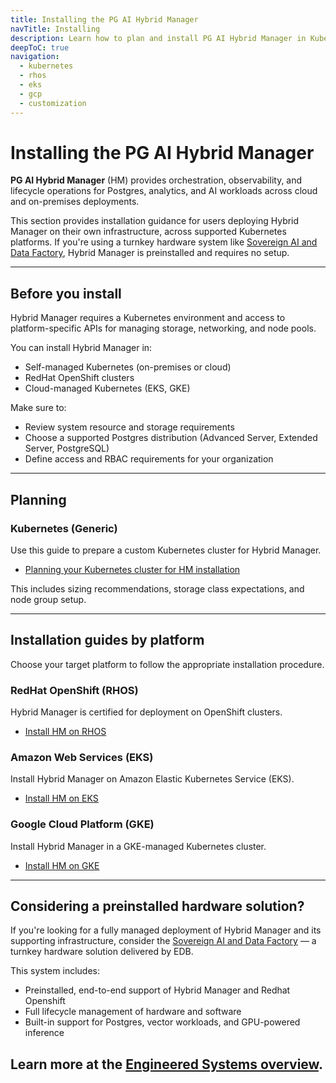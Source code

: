 ```yaml
---
title: Installing the PG AI Hybrid Manager
navTitle: Installing
description: Learn how to plan and install PG AI Hybrid Manager in Kubernetes-based environments or use it as part of a prebuilt engineered system.
deepToC: true
navigation:
  - kubernetes
  - rhos
  - eks
  - gcp
  - customization
---
```


# Installing the PG AI Hybrid Manager

**PG AI Hybrid Manager** (HM) provides orchestration, observability, and lifecycle operations for Postgres, analytics, and AI workloads across cloud and on-premises deployments.

This section provides installation guidance for users deploying Hybrid Manager on their own infrastructure, across supported Kubernetes platforms. If you're using a turnkey hardware system like [Sovereign AI and Data Factory](../system), Hybrid Manager is preinstalled and requires no setup.

---

## Before you install

Hybrid Manager requires a Kubernetes environment and access to platform-specific APIs for managing storage, networking, and node pools.

You can install Hybrid Manager in:

- Self-managed Kubernetes (on-premises or cloud)
- RedHat OpenShift clusters
- Cloud-managed Kubernetes (EKS, GKE)

Make sure to:

- Review system resource and storage requirements
- Choose a supported Postgres distribution (Advanced Server, Extended Server, PostgreSQL)
- Define access and RBAC requirements for your organization

---

## Planning

### Kubernetes (Generic)

Use this guide to prepare a custom Kubernetes cluster for Hybrid Manager.

- [Planning your Kubernetes cluster for HM installation](kubernetes)

This includes sizing recommendations, storage class expectations, and node group setup.

---

## Installation guides by platform

Choose your target platform to follow the appropriate installation procedure.

### RedHat OpenShift (RHOS)

Hybrid Manager is certified for deployment on OpenShift clusters.

- [Install HM on RHOS](rhos)

### Amazon Web Services (EKS)

Install Hybrid Manager on Amazon Elastic Kubernetes Service (EKS).

- [Install HM on EKS](eks)

### Google Cloud Platform (GKE)

Install Hybrid Manager in a GKE-managed Kubernetes cluster.

- [Install HM on GKE](gcp)

---

## Considering a preinstalled hardware solution?

If you're looking for a fully managed deployment of Hybrid Manager and its supporting infrastructure, consider the [Sovereign AI and Data Factory](../system) — a turnkey hardware solution delivered by EDB.

This system includes:

- Preinstalled, end-to-end support of Hybrid Manager and Redhat Openshift
- Full lifecycle management of hardware and software
- Built-in support for Postgres, vector workloads, and GPU-powered inference

Learn more at the [Engineered Systems overview](../system).
---
